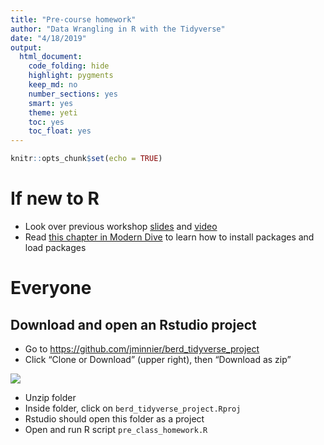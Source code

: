 ```yaml
---
title: "Pre-course homework"
author: "Data Wrangling in R with the Tidyverse"
date: "4/18/2019"
output:   
  html_document:
    code_folding: hide
    highlight: pygments
    keep_md: no
    number_sections: yes
    smart: yes
    theme: yeti
    toc: yes
    toc_float: yes
---
```


```r
knitr::opts_chunk$set(echo = TRUE)
```

# If new to R

- Look over previous workshop [slides](http://bit.ly/berd_r_intro) and [video](https://echo360.org/section/aefe4e1c-c635-4a3b-bf99-ce6439184f5f/public)
- Read [this chapter in Modern Dive](https://moderndive.com/2-getting-started.html#package-installation) to learn how to install packages and load packages

# Everyone

## Download and open an Rstudio project

- Go to [https://github.com/jminnier/berd_tidyverse_project](https://github.com/jminnier/berd_tidyverse_project)
- Click "Clone or Download" (upper right), then "Download as zip"

![](img/github_download.png)

- Unzip folder
- Inside folder, click on `berd_tidyverse_project.Rproj`
- Rstudio should open this folder as a project
- Open and run R script `pre_class_homework.R`

